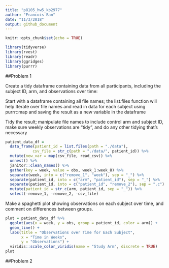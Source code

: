 ```yaml
---
title: "p8105_hw5_kb2977"
author: "Francois Ban"
date: "11/3/2018"
output: github_document
---
```


```r
knitr::opts_chunk$set(echo = TRUE)

library(tidyverse)
library(rvest)
library(readr)
library(ggridges)
library(purrr)
```

##Problem 1

Create a tidy dataframe containing data from all participants, including the subject ID, arm, and observations over time:

Start with a dataframe containing all file names; the list.files function will help
Iterate over file names and read in data for each subject using purrr::map and saving the result as a new variable in the dataframe

Tidy the result; manipulate file names to include control arm and subject ID, make sure weekly observations are “tidy”, and do any other tidying that’s necessary

```r
patient_data_df = 
  data_frame(patient_id = list.files(path = "./data"),
            csv_file = str_c(path = "./data/", patient_id)) %>% 
  mutate(new_var = map(csv_file, read_csv)) %>% 
  unnest() %>% 
  janitor::clean_names() %>% 
  gather(key = week, value = obs, week_1:week_8) %>% 
  separate(week, into = c("remove_1", "week"), sep = "_") %>% 
  separate(patient_id, into = c("arm", "patient_id"), sep = "_") %>%
  separate(patient_id, into = c("patient_id", "remove_2"), sep = ".c") %>% 
  mutate(patient_id = str_c(arm, patient_id, sep = "_")) %>% 
  select(-remove_1, -remove_2, -csv_file)
```

Make a spaghetti plot showing observations on each subject over time, and comment on differences between groups.

```r

plot = patient_data_df %>% 
  ggplot(aes(x = week, y = obs, group = patient_id, color = arm)) +
  geom_line() +
  labs(title = "Observations over Time for Each Subject",
       x = "Time in Weeks",
       y = "Observations") + 
  viridis::scale_color_viridis(name = "Study Arm", discrete = TRUE)
plot

```

##Problem 2
